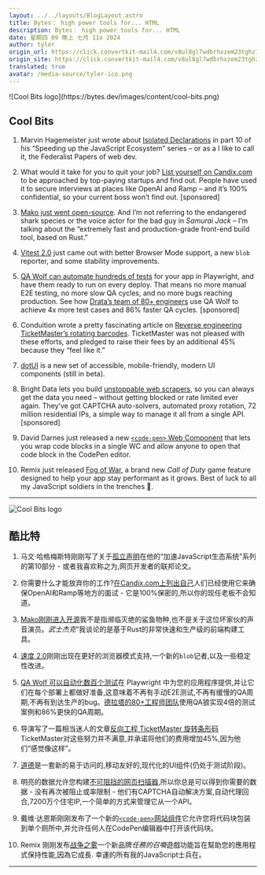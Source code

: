 ```yaml
---
layout: ../../layouts/BlogLayout.astro
title: Bytes： high power tools for... HTML
description: Bytes： high power tools for... HTML
date: 星期四 09 晚上 七月 11o 2024
author: tyler
origin_url: https://click.convertkit-mail4.com/v8ul8gl7wdbrhxzem23tghz77e0llu9/qvh8h8urwepw95cl/aHR0cHM6Ly9ieXRlcy5kZXYvYXJjaGl2ZXMvMzA1
origin_site: https://click.convertkit-mail4.com/v8ul8gl7wdbrhxzem23tghz77e0llu9/qvh8h8urwepw95cl/aHR0cHM6Ly9ieXRlcy5kZXYvYXJjaGl2ZXMvMzA1
translated: true
avatar: /media-source/tyler-ico.png
---
```



<Reference client:only="react" title="Bytes： high power tools for... HTML" url="https://click.convertkit-mail4.com/v8ul8gl7wdbrhxzem23tghz77e0llu9/qvh8h8urwepw95cl/aHR0cHM6Ly9ieXRlcy5kZXYvYXJjaGl2ZXMvMzA1" />

<Detail client:only="react">
	![Cool Bits logo](https://bytes.dev/images/content/cool-bits.png)

## Cool Bits

1.  Marvin Hagemeister just wrote about [Isolated Declarations](https://click.convertkit-mail4.com/v8ul8gl7wdbrhxzem23tghz77e0llu9/e0hph0u0vmovrku8/aHR0cHM6Ly9tYXJ2aW5oLmRldi9ibG9nL3NwZWVkaW5nLXVwLWphdmFzY3JpcHQtZWNvc3lzdGVtLXBhcnQtMTAv) in part 10 of his “Speeding up the JavaScript Ecosystem” series – or as a I like to call it, the Federalist Papers of web dev.
    
2.  What would it take for you to quit your job? [List yourself on Candix.com](https://click.convertkit-mail4.com/v8ul8gl7wdbrhxzem23tghz77e0llu9/7qh7h2uold5lnobz/aHR0cHM6Ly9jYW5kaXguY29tLz91dG1fbWVkaXVtPXBhaWQtY29tbXVuaXR5JnV0bV9zb3VyY2U9Qnl0ZXMlMjBOZXdzbGV0dGVy) to be approached by top-paying startups and find out. People have used it to secure interviews at places like OpenAI and Ramp – and it’s 100% confidential, so your current boss won’t find out. \[sponsored\]
    
3.  [Mako just went open-source](https://click.convertkit-mail4.com/v8ul8gl7wdbrhxzem23tghz77e0llu9/owhkhwur9xd9qwfv/aHR0cHM6Ly9tYWtvanMuZGV2L2Jsb2cvbWFrby1vcGVuLXNvdXJjZWQ=). And I’m not referring to the endangered shark species or the voice actor for the bad guy in _Samurai Jack_ – I’m talking about the “extremely fast and production-grade front-end build tool, based on Rust.”
    
4.  [Vitest 2.0](https://click.convertkit-mail4.com/v8ul8gl7wdbrhxzem23tghz77e0llu9/z2hgh7u365x6lptp/aHR0cHM6Ly9naXRodWIuY29tL3ZpdGVzdC1kZXYvdml0ZXN0L3JlbGVhc2VzL3RhZy92Mi4wLjA=) just came out with better Browser Mode support, a new `blob` reporter, and some stability improvements.
    
5.  [QA Wolf can automate hundreds of tests](https://click.convertkit-mail4.com/v8ul8gl7wdbrhxzem23tghz77e0llu9/p8hehquz6ro6qxbq/aHR0cHM6Ly93d3cucWF3b2xmLmNvbS8_dXRtX2NhbXBhaWduPUF1dG9tYXRlZDRNb250aHMwNzExMjAyNCZ1dG1fbWVkaXVtPW5ld3NsZXR0ZXImdXRtX3NvdXJjZT1ieXRlcw==) for your app in Playwright, and have them ready to run on every deploy. That means no more manual E2E testing, no more slow QA cycles, and no more bugs reaching production. See how [Drata’s team of 80+ engineers](https://click.convertkit-mail4.com/v8ul8gl7wdbrhxzem23tghz77e0llu9/x0hph3uw2k02qxc5/aHR0cHM6Ly93d3cucWF3b2xmLmNvbS9jYXNlLXN0dWRpZXMvZHJhdGE_dXRtX2NhbXBhaWduPUF1dG9tYXRlZDRNb250aHMwNzExMjAyNCZ1dG1fbWVkaXVtPW5ld3NsZXR0ZXImdXRtX3NvdXJjZT1ieXRlcw==) use QA Wolf to achieve 4x more test cases and 86% faster QA cycles. \[sponsored\]
    
6.  Conduition wrote a pretty fascinating article on [Reverse engineering TicketMaster’s rotating barcodes](https://click.convertkit-mail4.com/v8ul8gl7wdbrhxzem23tghz77e0llu9/6qhehou7rxer9xfo/aHR0cHM6Ly9jb25kdWl0aW9uLmlvL2NvZGluZy90aWNrZXRtYXN0ZXIv). TicketMaster was not pleased with these efforts, and pledged to raise their fees by an additional 45% because they “feel like it.”
    
7.  [dotUI](https://click.convertkit-mail4.com/v8ul8gl7wdbrhxzem23tghz77e0llu9/kkhmh2ulwzvwxrbl/aHR0cHM6Ly9kb3R1aS5vcmcv) is a new set of accessible, mobile-friendly, modern UI components (still in beta).
    
8.  Bright Data lets you build [unstoppable web scrapers](https://click.convertkit-mail4.com/v8ul8gl7wdbrhxzem23tghz77e0llu9/25h2h9u29lw9mwf3/aHR0cHM6Ly9icmR0YS5jb20vdWlkZXY=), so you can always get the data you need – without getting blocked or rate limited ever again. They’ve got CAPTCHA auto-solvers, automated proxy rotation, 72 million residential IPs, a simple way to manage it all from a single API. \[sponsored\]
    
9.  David Darnes just released a new [`<code-pen>` Web Component](https://click.convertkit-mail4.com/v8ul8gl7wdbrhxzem23tghz77e0llu9/qvh8h8urwepwk5il/aHR0cHM6Ly9kYXJuLmVzL2NvZGUtcGVuLXdlYi1jb21wb25lbnQv) that lets you wrap code blocks in a single WC and allow anyone to open that code block in the CodePen editor.
    
10.  Remix just released [Fog of War](https://click.convertkit-mail4.com/v8ul8gl7wdbrhxzem23tghz77e0llu9/g3hnhwu39gw9q8fr/aHR0cHM6Ly9yZW1peC5ydW4vYmxvZy9mb2ctb2Ytd2Fy), a brand new _Call of Duty_ game feature designed to help your app stay performant as it grows. Best of luck to all my JavaScript soldiers in the trenches 🫡.
    

* * *


</Detail>

![Cool Bits logo](https://bytes.dev/images/content/cool-bits.png)

## 酷比特

1. 马文·哈格梅斯特刚刚写了关于[孤立声明](https://click.convertkit-mail4.com/v8ul8gl7wdbrhxzem23tghz77e0llu9/e0hph0u0vmovrku8/aHR0cHM6Ly9tYXJ2aW5oLmRldi9ibG9nL3NwZWVkaW5nLXVwLWphdmFzY3JpcHQtZWNvc3lzdGVtLXBhcnQtMTAv)在他的“加速JavaScript生态系统”系列的第10部分 - 或者我喜欢称之为,网页开发者的联邦论文。

2. 你需要什么才能放弃你的工作?[在Candix.com上列出自己](https://click.convertkit-mail4.com/v8ul8gl7wdbrhxzem23tghz77e0llu9/7qh7h2uold5lnobz/aHR0cHM6Ly9jYW5kaXguY29tLz91dG1fbWVkaXVtPXBhaWQtY29tbXVuaXR5JnV0bV9zb3VyY2U9Qnl0ZXMlMjBOZXdzbGV0dGVy)人们已经使用它来确保OpenAI和Ramp等地方的面试 - 它是100%保密的,所以你的现任老板不会知道。

3. [Mako刚刚进入开源](https://click.convertkit-mail4.com/v8ul8gl7wdbrhxzem23tghz77e0llu9/owhkhwur9xd9qwfv/aHR0cHM6Ly9tYWtvanMuZGV2L2Jsb2cvbWFrby1vcGVuLXNvdXJjZWQ=)我不是指濒临灭绝的鲨鱼物种,也不是关于这位坏家伙的声音演员。*武士杰克*“我谈论的是基于Rust的非常快速和生产级的前端构建工具。

4. [速度 2.0](https://click.convertkit-mail4.com/v8ul8gl7wdbrhxzem23tghz77e0llu9/z2hgh7u365x6lptp/aHR0cHM6Ly9naXRodWIuY29tL3ZpdGVzdC1kZXYvdml0ZXN0L3JlbGVhc2VzL3RhZy92Mi4wLjA=)刚刚出现在更好的浏览器模式支持,一个新的`blob`记者,以及一些稳定性改进。

5. [QA Wolf 可以自动化数百个测试](https://click.convertkit-mail4.com/v8ul8gl7wdbrhxzem23tghz77e0llu9/p8hehquz6ro6qxbq/aHR0cHM6Ly93d3cucWF3b2xmLmNvbS8_dXRtX2NhbXBhaWduPUF1dG9tYXRlZDRNb250aHMwNzExMjAyNCZ1dG1fbWVkaXVtPW5ld3NsZXR0ZXImdXRtX3NvdXJjZT1ieXRlcw==)在 Playwright 中为您的应用程序提供,并让它们在每个部署上都做好准备,这意味着不再有手动E2E测试,不再有缓慢的QA周期,不再有到达生产的bug。[德拉塔的80+工程师团队](https://click.convertkit-mail4.com/v8ul8gl7wdbrhxzem23tghz77e0llu9/x0hph3uw2k02qxc5/aHR0cHM6Ly93d3cucWF3b2xmLmNvbS9jYXNlLXN0dWRpZXMvZHJhdGE_dXRtX2NhbXBhaWduPUF1dG9tYXRlZDRNb250aHMwNzExMjAyNCZ1dG1fbWVkaXVtPW5ld3NsZXR0ZXImdXRtX3NvdXJjZT1ieXRlcw==)使用QA狼实现4倍的测试案例和86%更快的QA周期。

6. 导演写了一篇相当迷人的文章[反向工程 TicketMaster 旋转条形码](https://click.convertkit-mail4.com/v8ul8gl7wdbrhxzem23tghz77e0llu9/6qhehou7rxer9xfo/aHR0cHM6Ly9jb25kdWl0aW9uLmlvL2NvZGluZy90aWNrZXRtYXN0ZXIv)TicketMaster对这些努力并不满意,并承诺将他们的费用增加45%,因为他们“感觉像这样”。

7. [道德](https://click.convertkit-mail4.com/v8ul8gl7wdbrhxzem23tghz77e0llu9/kkhmh2ulwzvwxrbl/aHR0cHM6Ly9kb3R1aS5vcmcv)是一套新的易于访问的,移动友好的,现代化的UI组件(仍处于测试阶段)。

8. 明亮的数据允许您构建[不可阻挡的网页扫描器](https://click.convertkit-mail4.com/v8ul8gl7wdbrhxzem23tghz77e0llu9/25h2h9u29lw9mwf3/aHR0cHM6Ly9icmR0YS5jb20vdWlkZXY=),所以你总是可以得到你需要的数据 - 没有再次被阻止或率限制 - 他们有CAPTCHA自动解决方案,自动代理回合,7200万个住宅IP,一个简单的方式来管理它从一个API。

9. 戴维·达恩斯刚刚发布了一个新的[`<code-pen>`网站组件](https://click.convertkit-mail4.com/v8ul8gl7wdbrhxzem23tghz77e0llu9/qvh8h8urwepwk5il/aHR0cHM6Ly9kYXJuLmVzL2NvZGUtcGVuLXdlYi1jb21wb25lbnQv)它允许您将代码块包装到单个厕所中,并允许任何人在CodePen编辑器中打开该代码块。

10. Remix 刚刚发布[战争之雾](https://click.convertkit-mail4.com/v8ul8gl7wdbrhxzem23tghz77e0llu9/g3hnhwu39gw9q8fr/aHR0cHM6Ly9yZW1peC5ydW4vYmxvZy9mb2ctb2Ytd2Fy)一个新品牌*任務的召喚*遊戲功能旨在幫助您的應用程式保持性能,因為它成長. 幸運的所有我的JavaScript士兵在。

***


